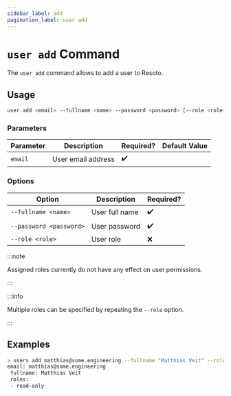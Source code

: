 ```yaml
---
sidebar_label: add
pagination_label: user add
---
```


# `user add` Command

The `user add` command allows to add a user to Resoto.

## Usage

```bash
user add <email> --fullname <name> --password <password> [--role <role>]
```

### Parameters

| Parameter | Description        | Required? | Default Value |
| --------- | ------------------ | --------- | ------------- |
| `email`   | User email address | ✔️        |               |

### Options

| Option                  | Description    | Required? |
| ----------------------- | -------------- | --------- |
| `--fullname <name>`     | User full name | ✔️        |
| `--password <password>` | User password  | ✔️        |
| `--role <role>`         | User role      | ❌        |

:::note

Assigned roles currently do not have any effect on user permissions.

:::

:::info

Multiple roles can be specified by repeating the `--role` option.

:::

## Examples

```bash
> users add matthias@some.engineering --fullname "Matthias Veit" --role read-only --password awTJxB4vHLQ-VVisN!tc4h9_!
email: matthias@some.engineering
 fullname: Matthias Veit
 roles:
 - read-only
```
